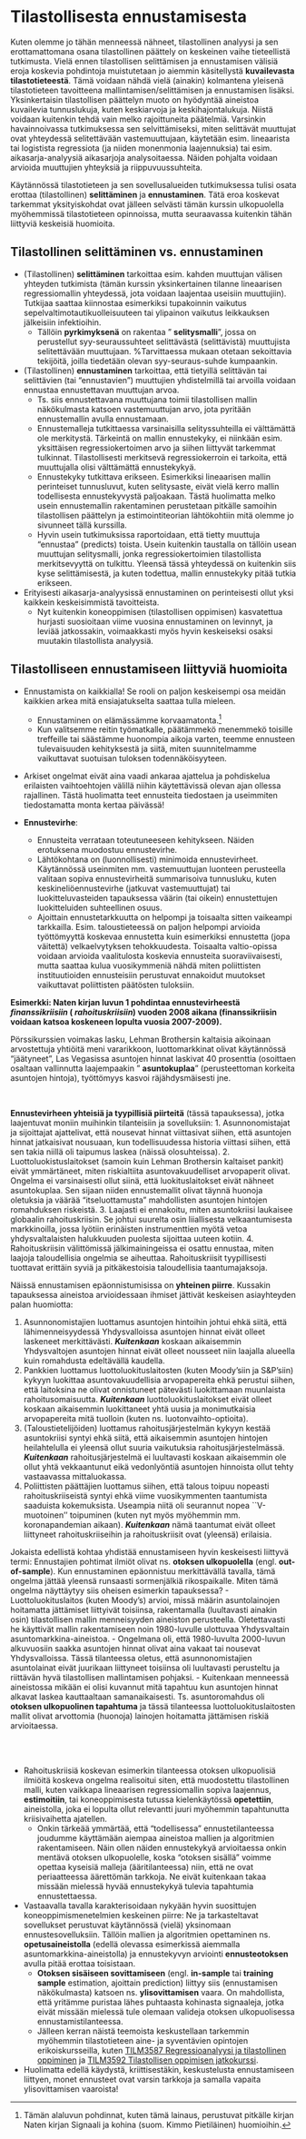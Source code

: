 # Tilastollisesta ennustamisesta {#luku11}

Kuten olemme jo tähän menneessä nähneet, tilastollinen analyysi ja sen erottamattomana osana tilastollinen päättely on keskeinen vaihe tieteellistä tutkimusta. Vielä ennen tilastollisen selittämisen ja ennustamisen välisiä eroja koskevia pohdintoja muistutetaan jo aiemmin käsitellystä __kuvailevasta tilastotieteestä__. Tämä voidaan nähdä vielä (ainakin) kolmantena yleisenä tilastotieteen tavoitteena mallintamisen/selittämisen ja ennustamisen lisäksi. Yksinkertaisin tilastollisen päättelyn muoto on hyödyntää aineistoa kuvailevia tunnuslukuja, kuten keskiarvoja ja keskihajontalukuja. Niistä voidaan kuitenkin tehdä vain melko rajoittuneita päätelmiä. Varsinkin havainnoivassa tutkimuksessa sen selvittämiseksi, miten selittävät muuttujat ovat yhteydessä selitettävään vastemuuttujaan, käytetään esim. lineaarista tai logistista regressiota (ja niiden monenmonia laajennuksia) tai esim. aikasarja-analyysiä aikasarjoja analysoitaessa. Näiden pohjalta voidaan arvioida muuttujien yhteyksiä ja riippuvuussuhteita.

Käytännössä tilastotieteen ja sen sovellusalueiden tutkimuksessa tulisi osata erottaa (tilastollinen) __selittäminen__ ja __ennustaminen__. Tätä eroa koskevat tarkemmat yksityiskohdat ovat jälleen selvästi tämän kurssin ulkopuolella myöhemmissä tilastotieteen opinnoissa, mutta seuraavassa kuitenkin tähän liittyviä keskeisiä huomioita. 

## Tilastollinen selittäminen vs. ennustaminen {#alaluku111}

- (Tilastollinen) __selittäminen__ tarkoittaa esim. kahden muuttujan välisen yhteyden tutkimista (tämän kurssin yksinkertainen tilanne lineaarisen regressiomallin yhteydessä, jota voidaan laajentaa useisiin muuttujiin). Tutkijaa saattaa kiinnostaa esimerkiksi tupakoinnin vaikutus sepelvaltimotautikuolleisuuteen tai ylipainon vaikutus leikkauksen jälkeisiin infektioihin. 
  - Tällöin __pyrkimyksenä__ on rakentaa " __selitysmalli__", jossa on perustellut syy-seuraussuhteet selittävästä (selittävistä) muuttujista selitettävään muuttujaan. %Tarvittaessa mukaan otetaan sekoittavia tekijöitä, joilla tiedetään olevan syy-seuraus-suhde kumpaankin.
- (Tilastollinen) __ennustaminen__ tarkoittaa, että tietyillä selittävän tai selittävien (tai "ennustavien") muuttujien yhdistelmillä tai arvoilla voidaan ennustaa ennustettavan muuttujan arvoa.
  - Ts. siis ennustettavana muuttujana toimii tilastollisen mallin näkökulmasta katsoen vastemuuttujan arvo, jota pyritään ennustemallin avulla ennustamaan.
  - Ennustemalleja tutkittaessa varsinaisilla selityssuhteilla ei välttämättä ole merkitystä. Tärkeintä on mallin ennustekyky, ei niinkään esim. yksittäisen regressiokertoimen arvo ja siihen liittyvät tarkemmat tulkinnat. Tilastollisesti merkitsevä regressiokerroin ei tarkoita, että muuttujalla olisi välttämättä ennustekykyä.
  - Ennustekyky tutkittava erikseen. Esimerkiksi lineaarisen mallin perinteiset tunnusluvut, kuten selitysaste, eivät vielä kerro mallin todellisesta ennustekyvystä paljoakaan. Tästä huolimatta melko usein ennustemallin rakentaminen perustetaan pitkälle samoihin tilastollisen päättelyn ja estimointiteorian lähtökohtiin mitä olemme jo sivunneet tällä kurssilla.
  - Hyvin usein tutkimuksissa raportoidaan, että tietty muuttuja "ennustaa" (predicts) toista. Usein kuitenkin taustalla on tällöin usean muuttujan selitysmalli, jonka regressiokertoimien tilastollista merkitsevyyttä on tulkittu. Yleensä tässä yhteydessä on kuitenkin siis kyse selittämisestä, ja kuten todettua, mallin ennustekyky pitää tutkia erikseen.

- Erityisesti aikasarja-analyysissä ennustaminen on perinteisesti ollut yksi kaikkein keskeisimmistä tavoitteista. 
  - Nyt kuitenkin koneoppimisen (tilastollisen oppimisen) kasvatettua hurjasti suosioitaan viime vuosina ennustaminen on levinnyt, ja leviää jatkossakin, voimaakkasti myös hyvin keskeiseksi osaksi muutakin tilastollista analyysiä.

## Tilastolliseen ennustamiseen liittyviä huomioita {#alaluku112}

- Ennustamista on kaikkialla! Se rooli on paljon keskeisempi osa meidän kaikkien arkea mitä ensiajatukselta saattaa tulla mieleen.
  - Ennustaminen on elämässämme korvaamatonta.^[Tämän alaluvun pohdinnat, kuten tämä lainaus, perustuvat pitkälle kirjan Naten kirjan Signaali ja kohina (suom. Kimmo Pietiläinen) huomioihin.] 
  - Kun valitsemme reitin työmatkalle, päätämmekö menemmekö toisille treffeille tai säästämme huonompia aikoja varten, teemme ennusteen tulevaisuuden kehityksestä ja siitä, miten suunnitelmamme vaikuttavat suotuisan tuloksen todennäköisyyteen.
- Arkiset ongelmat eivät aina vaadi ankaraa ajattelua ja pohdiskelua erilaisten vaihtoehtojen välillä niihin käytettävissä olevan ajan ollessa rajallinen. Tästä huolimatta teet ennusteita tiedostaen ja useimmiten tiedostamatta monta kertaa päivässä!

- __Ennustevirhe__:
  - Ennusteita verrataan toteutuneeseen kehitykseen. Näiden erotuksena muodostuu ennustevirhe. 
  - Lähtökohtana on (luonnollisesti) minimoida ennustevirheet. Käytännössä useinmiten mm. vastemuuttujan luonteen perusteella valitaan sopiva ennustevirheitä summarisoiva tunnusluku, kuten keskineliöennustevirhe (jatkuvat vastemuuttujat) tai luokitteluvasteiden tapauksessa väärin (tai oikein) ennustettujen luokitteluiden suhteellinen osuus.
  - Ajoittain ennustetarkkuutta on helpompi ja toisaalta sitten vaikeampi tarkkailla. Esim. taloustieteessä on paljon helpompi arvioida työttömyyttä koskevaa ennustetta kuin esimerkiksi ennustetta (jopa väitettä) velkaelvytyksen tehokkuudesta. Toisaalta valtio-opissa voidaan arvioida vaalitulosta koskevia ennusteita suoraviivaisesti, mutta saattaa kulua vuosikymmeniä nähdä miten poliittisten instituutioiden ennusteisiin perustuvat ennakoidut muutokset vaikuttavat poliittisten päätösten tuloksiin.

::: {.eblock .kimmo data-latex="{}"}
**Esimerkki: Naten kirjan luvun 1 pohdintaa ennustevirheestä _finanssikriisiin_ ( _rahoituskriisiin_) vuoden 2008 aikana (finanssikriisin voidaan katsoa koskeneen lopulta vuosia 2007-2009).**  

Pörssikurssien voimakas lasku, Lehman Brothersin kaltaisia aikoinaan arvostettuja yhtiöitä meni vararikkoon, luottomarkkinat olivat käytännössä "jäätyneet", Las Vegasissa asuntojen hinnat laskivat 40 prosenttia (osoittaen osaltaan vallinnutta laajempaakin " __asuntokuplaa__" (perusteettoman korkeita asuntojen hintoja), työttömyys kasvoi räjähdysmäisesti jne. 

\

__Ennustevirheen yhteisiä ja tyypillisiä piirteitä__ (tässä tapauksessa), jotka laajentuvat moniin muihinkin tilanteisiin ja sovelluksiin:
  1. Asunnonomistajat ja sijoittajat ajattelivat, että nousevat hinnat viittasivat siihen, että asuntojen hinnat jatkaisivat nousuaan, kun todellisuudessa historia viittasi siihen, että sen takia niillä oli taipumus laskea (näissä olosuhteissa).
  2. Luottoluokistuslaitokset (samoin kuin Lehman Brothersin kaltaiset pankit) eivät ymmärtäneet, miten riskialtiita asuntovakuudelliset arvopaperit olivat. Ongelma ei varsinaisesti ollut siinä, että luokituslaitokset eivät nähneet asuntokuplaa. Sen sijaan niiden ennustemallit olivat täynnä huonoja oletuksia ja väärää "itseluottamusta" mahdollisten asuntojen hintojen romahduksen riskeistä.
  3. Laajasti ei ennakoitu, miten asuntokriisi laukaisee globaalin rahoituskriisin. Se johtui suurelta osin liiallisesta velkaantumisesta markkinoilla, jossa lyötiin erinäisten instrumenttien myötä vetoa yhdysvaltalaisten halukkuuden puolesta sijoittaa uuteen kotiin.
  4. Rahoituskriisin välittömissä jälkimainingeissa ei osattu ennustaa, miten laajoja taloudellisia ongelmia se aiheuttaa. Rahoituskriisit tyypillisesti tuottavat erittäin syviä ja pitkäkestoisia taloudellisia taantumajaksoja.

Näissä ennustamisen epäonnistumisissa on __yhteinen piirre__. Kussakin tapauksessa aineistoa arvioidessaan ihmiset jättivät keskeisen asiayhteyden palan huomiotta:

  1. Asunnonomistajien luottamus asuntojen hintoihin johtui ehkä siitä, että lähimenneisyydessä Yhdysvalloissa asuntojen hinnat eivät olleet laskeneet merkittävästi. __*Kuitenkaan*__ koskaan aikaisemmin Yhdysvaltojen asuntojen hinnat eivät olleet nousseet niin laajalla alueella kuin romahdusta edeltävällä kaudella.
  2. Pankkien luottamus luottoluokituslaitosten (kuten Moody'siin ja S\&P'siin) kykyyn luokittaa asuntovakuudellisia arvopapereita ehkä perustui siihen, että laitoksina ne olivat onnistuneet pätevästi luokittamaan muunlaista rahoitusomaisuutta. __*Kuitenkaan*__ luottoluokituslaitokset eivät olleet koskaan aikaisemmin luokittaneet yhtä uusia ja monimutkaisia arvopapereita mitä tuolloin (kuten ns. luotonvaihto-optioita).
  3. (Taloustietelijöiden) luottamus rahoitusjärjestelmän kykyyn kestää asuntokriisi syntyi ehkä siitä, että aikaisemmin asuntojen hintojen heilahtelulla ei yleensä ollut suuria vaikutuksia rahoitusjärjestelmässä. __*Kuitenkaan*__ rahoitusjärjestelmä ei luultavasti koskaan aikaisemmin ole ollut yhtä vekkaantunut eikä vedonlyöntiä asuntojen hinnoista ollut tehty vastaavassa mittaluokassa.
  4. Poliittisten päättäjien luottamus siihen, että talous toipuu nopeasti rahoituskriiseistä syntyi ehkä viime vuosikymmenten taantumista saaduista kokemuksista. Useampia niitä oli seurannut nopea ``V-muotoinen'' toipuminen (kuten nyt myös myöhemmin mm. koronapandemian aikaan). __*Kuitenkaan*__ nämä taantumat eivät olleet liittyneet rahoituskriiseihin ja rahoituskriisit ovat (yleensä) erilaisia.

Jokaista edellistä kohtaa yhdistää ennustamiseen hyvin keskeisesti liittyvä termi: Ennustajien pohtimat ilmiöt olivat ns. __otoksen ulkopuolella__ (engl. __out-of-sample__). Kun ennustaminen epäonnistuu merkittävällä tavalla, tämä ongelma jättää yleensä runsaasti sormenjälkiä rikospaikalle. Miten tämä ongelma näyttäytyy siis oheisen esimerkin tapauksessa?
  - Luottoluokituslaitos (kuten Moody's) arvioi, missä määrin asuntolainojen hoitamatta jättämiset liittyivät toisiinsa, rakentamalla (luultavasti ainakin osin) tilastollisen mallin menneisyyden aineiston perusteella. Oletettavasti he käyttivät mallin rakentamiseen noin 1980-luvulle ulottuvaa Yhdysvaltain asuntomarkkina-aineistoa.
  - Ongelmana oli, että 1980-luvulta 2000-luvun alkuvuosiin saakka asuntojen hinnat olivat aina vakaat tai nousevat Yhdysvalloissa. Tässä tilanteessa oletus, että asunnonomistajien asuntolainat eivät juurikaan liittyneet toisiinsa oli luultavasti perusteltu ja riittävän hyvä tilastollisen mallintamisen pohjaksi.
  - Kuitenkaan menneessä aineistossa mikään ei olisi kuvannut mitä tapahtuu kun asuntojen hinnat alkavat laskea kauttaaltaan samanaikaisesti. Ts. asuntoromahdus oli __otoksen ulkopuolinen tapahtuma__ ja tässä tilanteessa luottoluokituslaitosten mallit olivat arvottomia (huonoja) lainojen hoitamatta jättämisen riskiä arvioitaessa.
:::

\
\

- Rahoituskriisiä koskevan esimerkin tilanteessa otoksen ulkopuolisiä ilmiöitä koskeva ongelma realisoitui siten, että muodostettu tilastollinen malli, kuten vaikkapa lineaarisen regressiomallin sopiva laajennus, __estimoitiin__, tai koneoppimisesta tutussa kielenkäytössä __opetettiin__, aineistolla, joka ei lopulta ollut relevantti juuri myöhemmin tapahtunutta kriisivaihetta ajatellen. 
  - Onkin tärkeää ymmärtää, että "todellisessa" ennustetilanteessa joudumme käyttämään aiempaa aineistoa mallien ja algoritmien rakentamiseen. Näin ollen näiden ennustekykyä arvioitaessa onkin mentävä otoksen ulkopuolelle, koska "otoksen sisällä" voimme opettaa kyseisiä malleja (ääritilanteessa) niin, että ne ovat periaatteessa äärettömän tarkkoja. Ne eivät kuitenkaan takaa missään mielessä hyvää ennustekykyä tulevia tapahtumia ennustettaessa.

- Vastaavalla tavalla karakterisoidaan nykyään hyvin suosittujen koneoppimismenetelmien keskeinen piirre: Ne ja tarkasteltavat sovellukset perustuvat käytännössä (vielä) yksinomaan ennustesovelluksiin. Tällöin mallien ja algoritmien opettaminen ns. __opetusaineistolla__ (edellä olevassa esimerkissä aiemmalla asuntomarkkina-aineistolla) ja ennustekyvyn arviointi __ennusteotoksen__ avulla pitää erottaa toisistaan. 
  - __Otoksen sisäiseen sovittamiseen__ (engl. __in-sample__ tai __training sample__ estimation, ajoittain prediction) liittyy siis (ennustamisen näkökulmasta) katsoen ns. __ylisovittamisen__ vaara. On mahdollista, että yritämme puristaa lähes puhtaasta kohinasta signaaleja, jotka eivät missään mielessä tule olemaan valideja otoksen ulkopuolisessa ennustamistilanteessa.
  - Jälleen kerran näistä teemoista keskustellaan tarkemmin myöhemmin tilastotieteen aine- ja syventävien opintojen erikoiskursseilla, kuten [TILM3587 Regressioanalyysi ja tilastollinen oppiminen](https://opas.peppi.utu.fi/fi/opintojakso/TILM3587/6975) ja [TILM3592 Tilastollisen oppimisen jatkokurssi](https://opas.peppi.utu.fi/fi/opintojakso/TILM3592/13413).

- Huolimatta edellä käydystä, kriittisestäkin, keskustelusta ennustamiseen liittyen, monet ennusteet ovat varsin tarkkoja ja samalla vapaita ylisovittamisen vaaroista!


